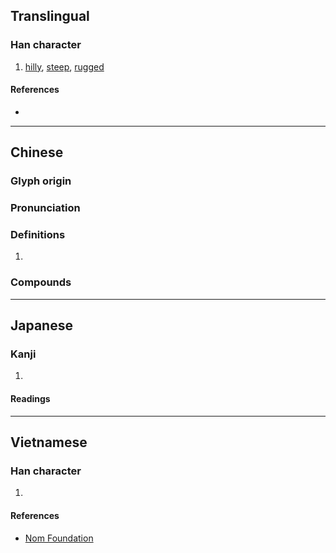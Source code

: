 {{character info/new}}
==Translingual==

===Han character===
{{Han char|rn=46|rad=山|as=08|sn=11|four=24747|canj=UGCE|ids=⿰山夌}}

# [[hilly]], [[steep]], [[rugged]]

====References====
* {{Han ref|kx=0314.130|dkj=08184|dj=0615.040|hdz=10777.040|uh=5D1A|ud=23834|bh=D4F7|bd=54519}}

----

==Chinese==
{{zh-forms}}

===Glyph origin===
{{Han etym}}

===Pronunciation===
{{zh-pron
|m=líng,léng
|c=ling4
|mc=y
|oc=y
|cat=
}}

===Definitions===
{{zh-hanzi}}

# {{rfdef|zh}}

===Compounds===
{{zh-der|崚峭|崚嶒}}

----

==Japanese==

===Kanji===
{{ja-kanji|grade=|rs=山08}}

# {{defn|lang=ja|sort=山08}}

====Readings====
{{ja-readings
|on=りょう
|kun=
}}

----

==Vietnamese==

===Han character===
{{vi-readings|rs=山08|hanviet=lăng}}

# {{defn|lang=vi|sort=山08}}

====References====
* [http://nomfoundation.org/common/nom_details.php?codepoint=5d1a Nom Foundation]